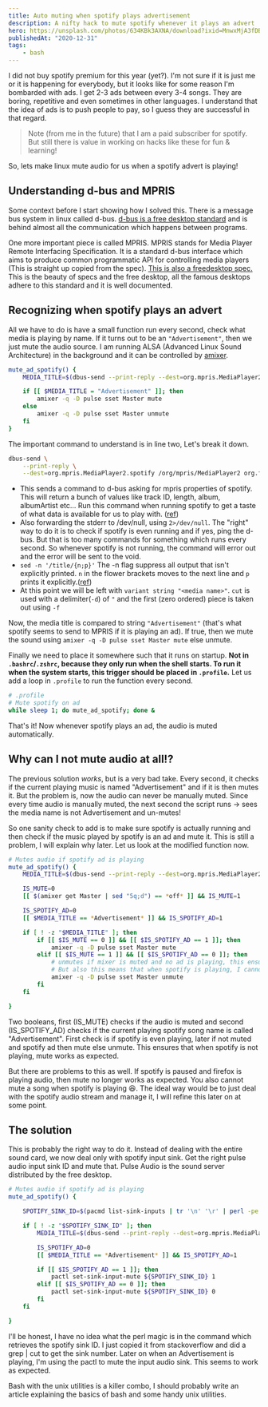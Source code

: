 ```yaml
---
title: Auto muting when spotify plays advertisement
description: A nifty hack to mute spotify whenever it plays an advert
hero: https://unsplash.com/photos/634KBk3AXNA/download?ixid=MnwxMjA3fDB8MXxhbGx8fHx8fHx8fHwxNjM5MjAxMjE3&force=true&w=640
publishedAt: "2020-12-31"
tags:
    - bash
---
```


I did not buy spotify premium for this year (yet?). I'm not sure if it is just me or it is happening for everybody, but
it looks like for some reason I'm bombarded with ads. I get 2-3 ads between every 3-4 songs. They are boring, repetitive
and even sometimes in other languages. I understand that the idea of ads is to push people to pay, so I guess they are
successful in that regard.

> Note (from me in the future) that I am a paid subscriber for spotify. But still there is value in working on hacks like these for fun & learning!

So, lets make linux mute audio for us when a spotify advert is playing!

## Understanding d-bus and MPRIS

Some context before I start showing how I solved this. There is a message bus system in linux called d-bus. [d-bus is a
free desktop standard](https://www.freedesktop.org/wiki/Software/dbus/) and is behind almost all the communication which
happens between programs.

One more important piece is called MPRIS. MPRIS stands for Media Player Remote Interfacing Specification. It is a
standard d-bus interface which aims to produce common programmatic API for controlling media players (This is straight up
copied from the spec). [This is also a freedesktop spec.](https://www.freedesktop.org/wiki/Specifications/mpris-spec/)
This is the beauty of specs and the free desktop, all the famous desktops adhere to this standard and it is well
documented.

## Recognizing when spotify plays an advert

All we have to do is have a small function run every second, check what media is playing by name. If it turns out to be
an `"Advertisement"`, then we just mute the audio source. I am running ALSA (Advanced Linux Sound Architecture) in the
background and it can be controlled by [amixer](https://linux.die.net/man/1/amixer).

```bash
mute_ad_spotify() {
    MEDIA_TITLE=$(dbus-send --print-reply --dest=org.mpris.MediaPlayer2.spotify /org/mpris/MediaPlayer2 org.freedesktop.DBus.Properties.Get string:org.mpris.MediaPlayer2.Player string:Metadata 2>/dev/null | sed -n '/title/{n;p}' | cut -d '"' -f 2)

    if [[ $MEDIA_TITLE = "Advertisement" ]]; then
        amixer -q -D pulse sset Master mute
    else
        amixer -q -D pulse sset Master unmute
    fi
}
```

The important command to understand is in line two, Let's break it down.

```sh
dbus-send \
    --print-reply \
    --dest=org.mpris.MediaPlayer2.spotify /org/mpris/MediaPlayer2 org.freedesktop.DBus.Properties.Get string:org.mpris.MediaPlayer2.Player string:Metadata
```

-   This sends a command to d-bus asking for mpris properties of spotify. This will return a bunch of values like track
    ID, length, album, albumArtist etc... Run this command when running spotify to get a taste of what data is available
    for us to play with. ([ref](https://gist.github.com/wandernauta/6800547))
-   Also forwarding the stderr to /dev/null, using `2>/dev/null`. The "right" way to do it is to check if spotify is even running and if
    yes, ping the d-bus. But that is too many commands for something which runs every second. So whenever spotify is not
    running, the command will error out and the error will be sent to the void.
-   `sed -n '/title/{n;p}'` The -n flag suppress all output that isn't explicitly printed. `n` in the flower brackets
    moves to the next line and `p` prints it explicitly.([ref](https://stackoverflow.com/a/51615330/10337869))
-   At this point we will be left with `variant string "<media name>"`. `cut` is used with a
    delimiter(`-d`) of `"` and the first (zero ordered) piece is taken out using `-f`

Now, the media title is compared to string `"Advertisement"` (that's what spotify seems to send to MPRIS if it is
playing an ad). If true, then we mute the sound using `amixer -q -D pulse sset Master mute` else unmute.

Finally we need to place it somewhere such that it runs on startup. **Not in `.bashrc`/`.zshrc`, because they only run when
the shell starts. To run it when the system starts, this trigger should be placed in `.profile`.** Let us add a loop in
`.profile` to run the function every second.

```bash
# .profile
# Mute spotify on ad
while sleep 1; do mute_ad_spotify; done &
```

That's it! Now whenever spotify plays an ad, the audio is muted automatically.

## Why can I not mute audio at all!?

The previous solution _works_, but is a very bad take. Every second, it checks if the current playing music is named
"Advertisement" and if it is then mutes it. But the problem is, now the audio can never be manually muted. Since every
time audio is manually muted, the next second the script runs -> sees the media name is not Advertisement and un-mutes!

So one sanity check to add is to make sure spotify is actually running and then check if the music played by spotify is
an ad and mute it. This is still a problem, I will explain why later. Let us look at the modified function now.

```bash
# Mutes audio if spotify ad is playing
mute_ad_spotify() {
    MEDIA_TITLE=$(dbus-send --print-reply --dest=org.mpris.MediaPlayer2.spotify /org/mpris/MediaPlayer2 org.freedesktop.DBus.Properties.Get string:org.mpris.MediaPlayer2.Player string:Metadata 2>/dev/null | sed -n '/title/{n;p}' | cut -d '"' -f 2)

    IS_MUTE=0
    [[ $(amixer get Master | sed "5q;d") == *off* ]] && IS_MUTE=1

    IS_SPOTIFY_AD=0
    [[ $MEDIA_TITLE == *Advertisement* ]] && IS_SPOTIFY_AD=1

    if [ ! -z "$MEDIA_TITLE" ]; then
        if [[ $IS_MUTE == 0 ]] && [[ $IS_SPOTIFY_AD == 1 ]]; then
            amixer -q -D pulse sset Master mute
        elif [[ $IS_MUTE == 1 ]] && [[ $IS_SPOTIFY_AD == 0 ]]; then
            # unmutes if mixer is muted and no ad is playing, this ensures that after ad the music will continue
            # But also this means that when spotify is playing, I cannot mute audio!
            amixer -q -D pulse sset Master unmute
        fi
    fi

}
```

Two booleans, first (IS_MUTE) checks if the audio is muted and second (IS_SPOTIFY_AD) checks if the current playing
spotify song name is called "Advertisement". First check is if spotify is even playing, later if not muted and spotify
ad then mute else unmute. This ensures that when spotify is not playing, mute works as expected.

But there are problems to this as well. If spotify is paused and firefox is playing audio, then mute no longer works as
expected. You also cannot mute a song when spotify is playing 😆. The ideal way would be to just deal with the spotify
audio stream and manage it, I will refine this later on at some point.

## The solution

This is probably the right way to do it. Instead of dealing with the entire sound card, we now deal only with spotify
input sink. Get the right pulse audio input sink ID and mute that. Pulse Audio is the sound server distributed by the
free desktop.

```sh
# Mutes audio if spotify ad is playing
mute_ad_spotify() {

    SPOTIFY_SINK_ID=$(pacmd list-sink-inputs | tr '\n' '\r' | perl -pe 's/ *index: ([0-9]+).+?application\.name = "([^\r]+)"\r.+?(?=index:|$)/\2:\1\r/g' | tr '\r' '\n' | grep spotify | cut -d ":" -f 2)

    if [ ! -z "$SPOTIFY_SINK_ID" ]; then
        MEDIA_TITLE=$(dbus-send --print-reply --dest=org.mpris.MediaPlayer2.spotify /org/mpris/MediaPlayer2 org.freedesktop.DBus.Properties.Get string:org.mpris.MediaPlayer2.Player string:Metadata 2>/dev/null | sed -n '/title/{n;p}' | cut -d '"' -f 2)

        IS_SPOTIFY_AD=0
        [[ $MEDIA_TITLE == *Advertisement* ]] && IS_SPOTIFY_AD=1

        if [[ $IS_SPOTIFY_AD == 1 ]]; then
            pactl set-sink-input-mute ${SPOTIFY_SINK_ID} 1
        elif [[ $IS_SPOTIFY_AD == 0 ]]; then
            pactl set-sink-input-mute ${SPOTIFY_SINK_ID} 0
        fi
    fi

}
```

I'll be honest, I have no idea what the perl magic is in the command which retrieves the spotify sink ID. I just copied
it from stackoverflow and did a grep | cut to get the sink number. Later on when an Advertisement is playing, I'm using
the pactl to mute the input audio sink. This seems to work as expected.

Bash with the unix utilities is a killer combo, I should probably write an article explaining the basics of bash and some
handy unix utilities.
